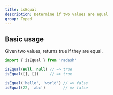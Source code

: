 ```yaml
---
title: isEqual
description: Determine if two values are equal
group: Typed
---
```


## Basic usage

Given two values, returns true if they are equal.

```ts
import { isEqual } from 'radash'

isEqual(null, null) // => true
isEqual([], [])     // => true

isEqual('hello', 'world') // => false
isEqual(22, 'abc')        // => false
```
